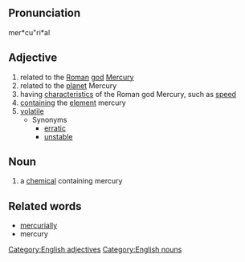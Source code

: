 ==Pronunciation==
mer*cu"ri*al

==Adjective==
# related to the [[Roman]] [[god]] [[Mercury]]
# related to the [[planet]] Mercury
# having [[characteristic]]s of the Roman god Mercury, such as [[speed]]
# [[contain]]ing the [[element]] mercury
# [[volatile]]
#* Synonyms
#** [[erratic]]
#** [[unstable]]

==Noun==
# a [[chemical]] containing mercury

==Related words==
* [[mercurially]]
* mercury

[[Category:English adjectives]]
[[Category:English nouns]]